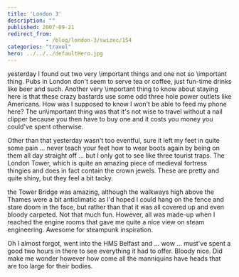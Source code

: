 ```yaml
---
title: 'London 3'
description: ""
published: 2007-09-21
redirect_from: 
            - /blog/london-3/swizec/154
categories: "travel"
hero: ../../../defaultHero.jpg
---
```

yesterday I found out two very \\important things and one not so \\important thing. Pubs in London don&#x27;t seem to serve tea or coffee, just fun-time drinks like beer and such. Another very \\important thing to know about staying here is that these crazy bastards use some odd three hole power outlets like Americans. How was I supposed to know I won&#x27;t be able to feed my phone here? The un\\important thing was that it&#x27;s not wise to travel without a nail clipper because you then have to buy one and it costs you money you could&#x27;ve spent otherwise.

Other than that yesterday wasn&#x27;t too eventful, sure it left my feet in quite some pain ... never teach your feet how to wear boots again by being on them all day straight off ... but I only got to see like three tourist traps. The London Tower, which is quite an amazing piece of medieval fortress thingies and does in fact contain the crown jewels. These are pretty and quite shiny, but they feel a bit tacky.

the Tower Bridge was amazing, although the walkways high above the Thames were a bit anticlimatic as I&#x27;d hoped I could hang on the fence and stare doom in the face, but rather than that it was all covered up and even bloody carpeted. Not that much fun. However, all was made-up when I reached the engine rooms that gave me quite a nice view on steam engineering. Awesome for steampunk inspiration.

Oh I almost forgot, went into the HMS Belfast and ... wow ... must&#x27;ve spent a good two hours in there to see everything it had to offer. Bloody nice. Did make me wonder however how come all the manniquins have heads that are too large for their bodies.